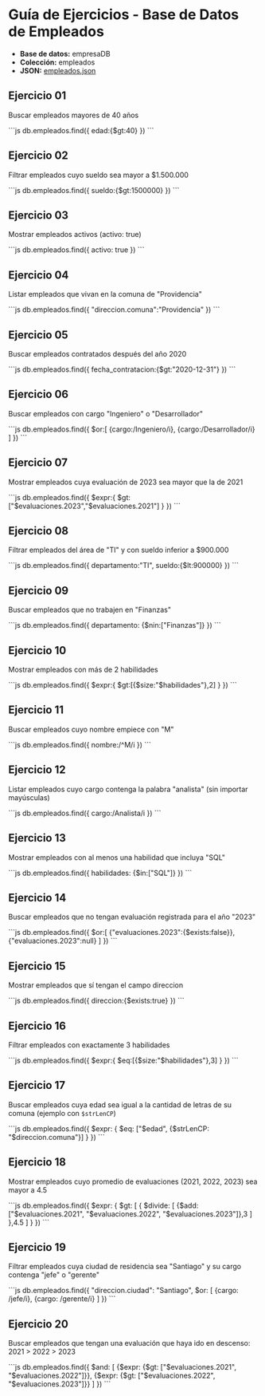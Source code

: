 # Guía de Ejercicios - Base de Datos de Empleados

- **Base de datos:** empresaDB
- **Colección:** empleados
- **JSON:** [empleados.json](/inacap/ti3v32/data/empleados.json)

## Ejercicio 01
Buscar empleados mayores de 40 años

<Solution>
```js
db.empleados.find({ edad:{$gt:40} }) 
```
</Solution>

## Ejercicio 02
Filtrar empleados cuyo sueldo sea mayor a \$1.500.000 

<Solution>
```js
db.empleados.find({ sueldo:{$gt:1500000} }) 
```
</Solution>


## Ejercicio 03
Mostrar empleados activos (activo: true)

<Solution>
```js
db.empleados.find({ activo: true }) 
```
</Solution>

## Ejercicio 04
Listar empleados que vivan en la comuna de "Providencia" 

<Solution>
```js
db.empleados.find({ "direccion.comuna":"Providencia" }) 
```
</Solution>

## Ejercicio 05
Buscar empleados contratados después del año 2020

<Solution>
```js
db.empleados.find({ fecha_contratacion:{$gt:"2020-12-31"} }) 
```
</Solution>

## Ejercicio 06
Buscar empleados con cargo "Ingeniero" o "Desarrollador"

<Solution>
```js
db.empleados.find({ 
    $or:[ 
        {cargo:/Ingeniero/i}, 
        {cargo:/Desarrollador/i} 
    ] 
}) 
```
</Solution>

## Ejercicio 07
Mostrar empleados cuya evaluación de 2023 sea mayor que la de 2021

<Solution>
```js
db.empleados.find({ 
    $expr:{ 
        $gt:["$evaluaciones.2023","$evaluaciones.2021"] 
    } 
}) 
```
</Solution>

## Ejercicio 08
Filtrar empleados del área de "TI" y con sueldo inferior a \$900.000

<Solution>
```js
db.empleados.find({ 
    departamento:"TI", 
    sueldo:{$lt:900000} 
}) 
```
</Solution>

## Ejercicio 09
Buscar empleados que no trabajen en "Finanzas"

<Solution>
```js
db.empleados.find({ 
    departamento: {$nin:["Finanzas"]} 
}) 
```
</Solution>

## Ejercicio 10
Mostrar empleados con más de 2 habilidades 

<Solution>
```js
db.empleados.find({ 
    $expr:{ 
        $gt:[{$size:"$habilidades"},2] 
    } 
}) 
```
</Solution>

## Ejercicio 11
Buscar empleados cuyo nombre empiece con "M"

<Solution>
```js
db.empleados.find({ nombre:/^M/i }) 
```
</Solution>

## Ejercicio 12
Listar empleados cuyo cargo contenga la palabra "analista" (sin importar mayúsculas)

<Solution>
```js
db.empleados.find({ cargo:/Analista/i }) 
```
</Solution>

## Ejercicio 13
Mostrar empleados con al menos una habilidad que incluya "SQL"

<Solution>
```js
db.empleados.find({ 
    habilidades: {$in:["SQL"]} 
}) 
```
</Solution>

## Ejercicio 14
Buscar empleados que no tengan evaluación registrada para el año "2023"

<Solution>
```js
db.empleados.find({ 
    $or:[ 
        {"evaluaciones.2023":{$exists:false}}, 
        {"evaluaciones.2023":null} 
    ] 
}) 
```
</Solution>

## Ejercicio 15
Mostrar empleados que sí tengan el campo direccion

<Solution>
```js
db.empleados.find({ 
    direccion:{$exists:true} 
}) 
```
</Solution>

## Ejercicio 16
Filtrar empleados con exactamente 3 habilidades

<Solution>
```js
db.empleados.find({ 
    $expr:{ 
        $eq:[{$size:"$habilidades"},3] 
    } 
}) 
```
</Solution>

## Ejercicio 17
Buscar empleados cuya edad sea igual a la cantidad de letras de su comuna (ejemplo con `$strLenCP`)

<Solution>
```js
db.empleados.find({ 
    $expr: { 
        $eq: ["$edad", {$strLenCP: "$direccion.comuna"}] 
    } 
}) 
```
</Solution>

## Ejercicio 18
Mostrar empleados cuyo promedio de evaluaciones (2021, 2022, 2023) sea mayor a 4.5

<Solution>
```js
db.empleados.find({ 
    $expr: { 
        $gt: [ 
            {  
                $divide: [  
                    {$add: ["$evaluaciones.2021", "$evaluaciones.2022", "$evaluaciones.2023"]},3  
                ]
            },4.5 
        ] 
    } 
}) 
```
</Solution>

## Ejercicio 19
Filtrar empleados cuya ciudad de residencia sea "Santiago" y su cargo contenga "jefe" o "gerente"

<Solution>
```js
db.empleados.find({ 
    "direccion.ciudad": "Santiago",
    $or: [
        {cargo: /jefe/i},
        {cargo: /gerente/i}
    ]
})
```
</Solution>

## Ejercicio 20
Buscar empleados que tengan una evaluación que haya ido en descenso: 2021 > 2022 > 2023

<Solution>
```js
db.empleados.find({
    $and: [
        {$expr: {$gt: ["$evaluaciones.2021", "$evaluaciones.2022"]}},
        {$expr: {$gt: ["$evaluaciones.2022", "$evaluaciones.2023"]}}
    ]
})
```
</Solution>
